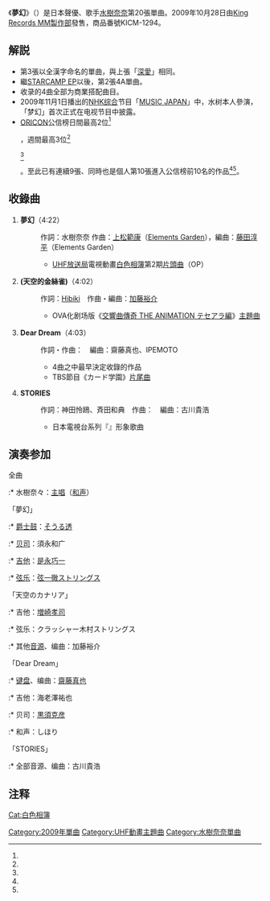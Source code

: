 {{Infobox Single 
| Name           = 夢幻
| Artist         = [[水樹奈奈|水樹奈奈]]
| Cover          = KICM-1294.jpg
| Cover size     = 
| Album          = 
| A-side         = 夢幻 <br /> 天空のカナリア <br /> Dear Dream <br /> STORIES
| B-side         = 
| Released       = 2009年10月28日
| Format         = [[单曲|单曲]]
| Recorded       = 2009年<ref>{{Cite web |date= 2009年9月28日 |url= http://blog.mizukinana.jp/blog_nana/post_907.php |title= 真夜中のTDスタジオにて☆ |work= 水樹奈々 公式ブログ |author= nanaparty（水樹奈々） |accessdate= 2009年11月3日 |deadurl= yes |archiveurl= https://web.archive.org/web/20091003012739/http://blog.mizukinana.jp/blog_nana/post_907.php |archivedate= 2009年10月3日 }}</ref> {{JPN}}<br />
* aLIVE RECORDING STUDIO
* Sony Music Studios Tokyo
* azabu-O studio
* WHITEBASE STUDIO
| Genre          = [[J-POP|J-POP]]・[[动画歌曲|动画歌曲]]
| Length         = 16分42秒
| Label          = [[King_Records|King Records]]
| Writer         = 水樹奈々（作詞 #1）<br />[[上松範康|上松範康]]（作曲 #1）<br /> [[Hibiki|Hibiki]]（作詞 #2）<br />加藤裕介（作曲 #2）<br />しほり（作詞・作曲 #3）<br />神田怜鴎（作詞 #4）<br />斉田和典（作詞 #4）<br />サイトウヨシヒロ（作曲 #4）
| Producer       = [[三嶋章夫|三嶋章夫]]
| Certification  = 
| Chart position = *日间最高顺位第2位（[[Oricon|Oricon]]）<ref name="09/10/31付" />
* 周间最高顺位第3位（[[Oricon|Oricon]]）<ref name="まんたんウェブ_09/11/03" /><ref name="09/11/09付" />
* 2009年10月月间顺位第9位（[[Oricon|Oricon]]）
* 2009年年度单曲总销量排名第99位（[[Oricon|Oricon]]）
* 最高順位4位（[[MUSIC_STATION|MUSIC STATION]]）<ref name="ミュージックステーション_09/10/30">{{Cite web |date= 2009年10月30日 |url= http://www.tv-asahi.co.jp/music/contents/m_rank_cd/0373/info.html |accessdate= 2009年11月3日 |title= 朝日电视台「MUSIC STATION」（2009年10月30日放送分）発表「シングルランキング」より |work= [[朝日电视台|朝日电视台]]「[[MUSIC_STATION|MUSIC STATION]]」公式网站 |publisher= 朝日电视台 |deadurl= yes |archiveurl= https://web.archive.org/web/20100127154856/http://www.tv-asahi.co.jp/music/contents/m_rank_cd/0373/info.html |archivedate= 2010年1月27日 }}</ref>
* 最高順位3位（[[COUNT_DOWN_TV|CDTV]]）<ref>{{Cite web |url= http://www.tbs.co.jp/cdtv/ |title= TBS「CDTV」 |work= [[TBS|TBS]]「[[COUNT_DOWN_TV|CDTV]]」公式网站 |author=  |publisher= TBS |date= 2009年10月30日 |accessdate= 2009年11月7日 |archive-date= 2010年2月9日 |archive-url= https://web.archive.org/web/20100209082006/http://www.tbs.co.jp/cdtv/ |dead-url= no }}</ref>
* 最高順位2位（[[FRIDAY_SUPER_COUNTDOWN_50|FRIDAY SUPER COUNTDOWN 50]]）<ref>{{Cite web |url= http://www.joqr.co.jp/blog/supacan/archives/2009/10/index.html |title= FRIDAY SUPER COUNTDOWN 50 October 2009 アーカイブ（2009年10月31日付発表分） |work= [[文化放送|文化放送]]『[[FRIDAY_SUPER_COUNTDOWN_50|FRIDAY SUPER COUNTDOWN 50]]』公式网站 |author=  |publisher= 文化放送 |date= 2009年10月30日 |accessdate= 2009年11月7日 |archive-date= 2016年3月4日 |archive-url= https://web.archive.org/web/20160304100606/http://www.joqr.co.jp/blog/supacan/archives/2009/10/index.html |dead-url= no }}</ref>
* 目前销量60088张（Oricon统计中）
| Last single    =  [[深愛|深愛]]<br /> （2009年）
| This single    =  '''夢幻'''<br /> （2009年）
| Next single    =  [[PHANTOM_MINDS|PHANTOM MINDS]]<br /> （2010年）
| Misc           = 
}}
{{Japanese|japanese=夢幻|kana=むげん|romaji=Mugen}}

《'''夢幻'''》（{{lang-ja|夢幻}}）是日本聲優、歌手[[水樹奈奈|水樹奈奈]]第20張單曲。2009年10月28日由[[King_Records_MM製作部|King Records MM製作部]]發售，商品番號KICM-1294。

== 解説 ==
* 第3張以全漢字命名的單曲，與上張「[[深愛|深愛]]」相同。
* 繼[[STARCAMP_EP|STARCAMP EP]]以後，第2張4A單曲。
* 收录的4曲全部为商業搭配曲目。
* 2009年11月1日播出的[[NHK综合|NHK综合]]节目「[[MUSIC_JAPAN|MUSIC JAPAN]]」中，水树本人參演，「梦幻」首次正式在电视节目中披露。
* [[ORICON|ORICON]]公信榜日間最高2位<ref name="09/10/31付">{{Cite web |date= 2009年11月2日 |url= http://blog.livedoor.jp/ustan777/archives/51607308.html |title= 09/10/31(土)付デイリーチャート速報：水樹奈々がデイリー2位へ上昇、トップ3で唯一売上回復 |work= The Natsu Style |author= The Natsu Style |accessdate= 2009年11月3日 |archive-date= 2009年11月6日 |archive-url= https://web.archive.org/web/20091106061445/http://blog.livedoor.jp/ustan777/archives/51607308.html |dead-url= yes }}</ref>，週間最高3位<ref name="まんたんウェブ_09/11/03">{{Cite web |date= 2009年11月3日 |url= http://mainichi.jp/enta/mantan/news/20091102mog00m200056000c.html |title= 水樹奈々：20枚目のシングル「夢幻」がオリコン3位に　9枚連続のトップ10入り |work= [http://mainichi.jp/enta/mantan/ まんたんウェブ] |author= 立山夏行 |publisher= [[毎日新聞|毎日新聞]] |accessdate= 2009年11月3日 |deadurl= yes |archiveurl= https://web.archive.org/web/20091106063356/http://mainichi.jp/enta/mantan/news/20091102mog00m200056000c.html |archivedate= 2009年11月6日 }}</ref><ref name="09/11/09付">{{Cite web |date= 2009年11月3日 |url= http://blog.livedoor.jp/ustan777/archives/51607872.html |title= その他、09/11/09付オリコン週間シングルチャートを詳細分析! |work= The Natsu Style |author= The Natsu Style |accessdate= 2009年11月3日 |archive-date= 2009年11月6日 |archive-url= https://web.archive.org/web/20091106042422/http://blog.livedoor.jp/ustan777/archives/51607872.html |dead-url= yes }}</ref>。至此已有連續9張、同時也是個人第10張進入公信榜前10名的作品<ref name="まんたんウェブ_09/11/03" /><ref name="09/11/09付" />。

== 收錄曲 ==
# '''夢幻'''（4:22）
#: 作詞：水樹奈奈 作曲：[[上松範康|上松範康]]（[[Elements_Garden|Elements Garden]]），編曲：[[藤田淳平|藤田淳平]]（Elements Garden）
#:* [[全国独立UHF放送協議会|UHF放送局]]電視動畫[[白色相簿|白色相簿]]第2期[[片頭曲|片頭曲]]（OP）
# '''{{lang|ja|天空のカナリア}} (天空的金絲雀)'''（4:02）
#: 作詞：[[Hibiki|Hibiki]]　作曲・編曲：[[加藤裕介|加藤裕介]]
#:* OVA化剧场版《[[交響曲傳奇|交響曲傳奇 THE ANIMATION テセアラ編]]》[[主題曲|主題曲]]
# '''Dear Dream'''（4:03）
#: 作詞・作曲：{{lang|ja|しほり}}　編曲：齋藤真也、IPEMOTO
#:* 4曲之中最早決定收錄的作品
#:* TBS節目《カード学園》[[片尾曲|片尾曲]]
# '''STORIES'''
#: 作詞：神田怜鴎、斉田和典　作曲：{{lang|ja|サイトウヨシヒロ}}　編曲：古川貴浩
#:* 日本電視台系列『{{lang|ja|第27回 杜の都 全日本大学女子駅伝}}』形象歌曲

== 演奏参加 ==
; 全曲
:* 水樹奈々：[[主唱|主唱]]（[[和声|和声]]）

; 「夢幻」
:* [[爵士鼓|爵士鼓]]：[[そうる透|そうる透]]
:* [[贝司|贝司]]：須永和广
:* [[吉他|吉他]]：[[是永巧一|是永巧一]]
:* [[弦乐|弦乐]]：[[落合徹也|弦一徹ストリングス]]

; 「天空のカナリア」
:* 吉他：[[増崎孝司|増崎孝司]]
:* 弦乐：クラッシャー木村ストリングス
:* 其他[[音源|音源]]、编曲：加藤裕介

; 「Dear Dream」
:* [[键盘_(乐器)|键盘]]、编曲：[[齋藤真也|齋藤真也]]
:* 吉他：海老澤祐也
:* 贝司：[[黒須克彦|黒須克彦]]
:* 和声：しほり

; 「STORIES」
:* 全部音源、编曲：古川貴浩

== 注释 ==
{{reflist}}

{{水樹奈奈}}
{{DEFAULTSORT:Mugen}}
[[Cat:白色相簿|Cat:白色相簿]]
[[Category:2009年單曲|Category:2009年單曲]]
[[Category:UHF動畫主題曲|Category:UHF動畫主題曲]]
[[Category:水樹奈奈單曲|Category:水樹奈奈單曲]]